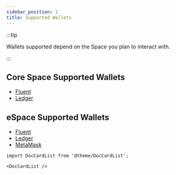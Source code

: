 ```yaml
---
sidebar_position: 1
title: Supported Wallets
---
```



:::tip

Wallets supported depend on the Space you plan to interact with.

:::


## Core Space Supported Wallets 

- [Fluent](./fluent)
- [Ledger](./ledger)

## eSpace Supported Wallets 

- [Fluent](./fluent)
- [Ledger](./ledger)
- [MetaMask](./metamask)


```mdx-code-block
import DocCardList from '@theme/DocCardList';

<DocCardList />
```
